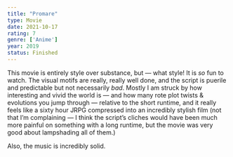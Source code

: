 ```yaml
---
title: "Promare"
type: Movie
date: 2021-10-17
rating: 7
genre: ['Anime']
year: 2019
status: Finished
---
```


This movie is entirely style over substance, but — what style! It is _so_ fun to watch. The visual motifs are really, really well done, and the script is puerile and predictable but not necessarily _bad_. Mostly I am struck by how interesting and vivid the world is  — and how many rote plot twists & evolutions you jump through — relative to the short runtime, and it really feels like a sixty hour JRPG compressed into an incredibly stylish film (not that I’m complaining — I think the script’s cliches would have been much more painful on something with a long runtime, but the movie was very good about lampshading all of them.)

Also, the music is incredibly solid.
